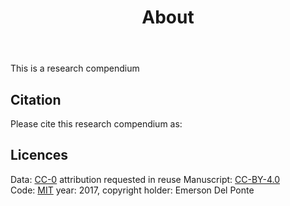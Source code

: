 % About

This is a research compendium 



## Citation

Please cite this research compendium as:  

> 

## Licences

Data: [CC-0](https://creativecommons.org/publicdomain/zero/1.0/) attribution requested in reuse
Manuscript: [CC-BY-4.0](https://creativecommons.org/licenses/by/4.0/)  
Code: [MIT](https://opensource.org/licenses/MIT) year: 2017, copyright holder: Emerson Del Ponte

